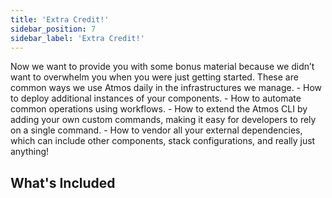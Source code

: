```yaml
---
title: 'Extra Credit!'
sidebar_position: 7
sidebar_label: 'Extra Credit!'
---
```


<Intro>
Now we want to provide you with some bonus material because we didn’t want to overwhelm you when you were just getting started.
These are common ways we use Atmos daily in the infrastructures we manage.
</Intro>

<KeyPoints>
- How to deploy additional instances of your components.
- How to automate common operations using workflows.
- How to extend the Atmos CLI by adding your own custom commands, making it easy for developers to rely on a single command.
- How to vendor all your external dependencies, which can include other components, stack configurations, and really just anything!
</KeyPoints>

## What's Included

<DocCardList/>
